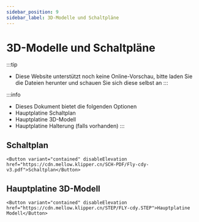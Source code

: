 ```yaml
---
sidebar_position: 9
sidebar_label: 3D-Modelle und Schaltpläne
---
```




# 3D-Modelle und Schaltpläne


:::tip
* Diese Website unterstützt noch keine Online-Vorschau, bitte laden Sie die Dateien herunter und schauen Sie sich diese selbst an
:::

:::info
* Dieses Dokument bietet die folgenden Optionen
* Hauptplatine Schaltplan
* Hauptplatine 3D-Modell
* Hauptplatine Halterung (falls vorhanden)
:::

## Schaltplan

    <Button variant="contained" disableElevation href="https://cdn.mellow.klipper.cn/SCH-PDF/Fly-cdy-v3.pdf">Schaltplan</Button>


## Hauptplatine 3D-Modell

    <Button variant="contained" disableElevation href="https://cdn.mellow.klipper.cn/STEP/FLY-cdy.STEP">Hauptplatine Modell</Button>